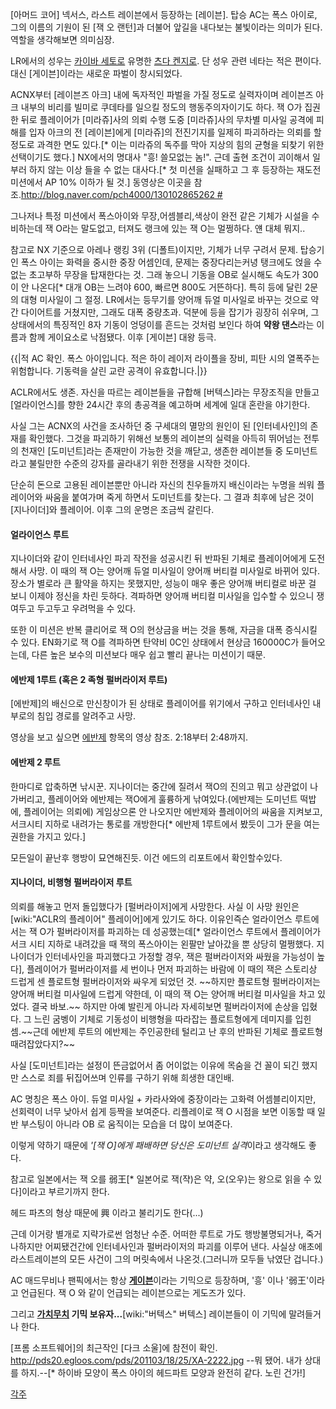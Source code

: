 [아머드 코어] 넥서스, 라스트 레이븐에서 등장하는 [레이븐]. 탑승 AC는 폭스 아이로, 그의 이름의 기원이 된 [잭 오 랜턴]과 더불어 앞길을 내다보는 불빛이라는 의미가 된다. 역할을 생각해보면 의미심장.


LR에서의 성우는 [[카이바 세토]]로 유명한 [[츠다 켄지로]]. 단 성우 관련 네타는 적은 편이다. 대신 [게이븐]이라는 새로운 파벌이 창시되었다.

ACNX부터 [레이븐즈 아크] 내에 독자적인 파벌을 가질 정도로 실력자이며 레이븐즈 아크 내부의 비리를 빌미로 쿠데타를 일으킬 정도의 행동주의자이기도 하다.
잭 O가 집권한 뒤로 플레이어가 [미라쥬]사의 의뢰 수행 도중 [미라쥬]사의 무차별 미사일 공격에 피해를 입자 아크의 전 [레이븐]에게 [미라쥬]의 전진기지를 일제히 파괴하라는 의뢰를 할 정도로 과격한 면도 있다.[* 이는 미라쥬의 독주를 막아 지상의 힘의 균형을 되찾기 위한 선택이기도 했다.]
NX에서의 명대사 "흥! 쓸모없는 놈!". 근데 출현 조건이 괴이해서 일부러 하지 않는 이상 들을 수 없는 대사다.[* 첫 미션을 실패하고 그 후 등장하는 재도전 미션에서 AP 10% 이하가 될 것.] 동영상은 이곳을 참조.[[http://blog.naver.com/pch4000/130102865262 #]]

그나저나 특정 미션에서 폭스아이와 무장,어셈블리,색상이 완전 같은 기체가 시설을 수비하는데 잭 O라는 말도없고, 터져도 랭크에 있는 잭 O는 멀쩡하다. 얜 대체 뭐지..

참고로 NX 기준으로 아레나 랭킹 3위 (디폴트)이지만, 기체가 너무 구려서 문제. 탑승기인 폭스 아이는 화력을 중시한 중장 어셈인데, 문제는 중장다리는커녕 탱크에도 얹을 수 없는 초고부하 무장을 탑재한다는 것. 그래 놓으니 기동을 OB로 실시해도 속도가 300이 안 나온다[* 대개 OB는 느려야 600, 빠르면 800도 거뜬하다]. 특히 등에 달린 2문의 대형 미사일이 그 절정. LR에서는 등무기를 양어깨 듀얼 미사일로 바꾸는 것으로 약간 다이어트를 거쳤지만, 그래도 대폭 중량초과.
덕분에 등을 잡기가 굉장히 쉬우며, 그 상태에서의 특징적인 8자 기동이 엉덩이를 흔드는 것처럼 보인다 하여 '''약왕 댄스'''라는 이름과 함께 게이요소로 낙점됐다. 이후 [게이븐] 대왕 등극.



{{|적 AC 확인. 폭스 아이입니다.
적은 하이 레이저 라이플을 장비, 피탄 시의 열폭주는 위험합니다.
기동력을 살린 교란 공격이 유효합니다.|}}

ACLR에서도 생존. 자신을 따르는 레이븐들을 규합해 [버텍스]라는 무장조직을 만들고 [얼라이언스]를 향한 24시간 후의 총공격을 예고하며 세계에 일대 혼란을 야기한다.

사실 그는 ACNX의 사건을 조사하던 중 구세대의 멸망의 원인이 된 [인터네사인]의 존재를 확인했다. 그것을 파괴하기 위해선 보통의 레이븐의 실력을 아득히 뛰어넘는 전투의 천재인 [도미넌트]라는 존재만이 가능한 것을 깨닫고, 생존한 레이븐들 중 도미넌트라고 불릴만한 수준의 강자를 골라내기 위한 전쟁을 시작한 것이다.

단순히 돈으로 고용된 레이븐뿐만 아니라 자신의 친우들까지 배신이라는 누명을 씌워 플레이어와 싸움을 붙여가며 죽게 하면서 도미넌트를 찾는다. 그 결과 최후에 남은 것이 [지나이더]와 플레이어. 이후 그의 운명은 조금씩 갈린다.

==== 얼라이언스 루트 ====
{{{#!html
<object width="480" height="385"><param name="movie" value="http://www.youtube.com/v/aQr8uX_T_tk?fs=1&amp;hl=en_US"></param><param name="allowFullScreen" value="true"></param><param name="allowscriptaccess" value="always"></param><embed src="http://www.youtube.com/v/aQr8uX_T_tk?fs=1&amp;hl=en_US" type="application/x-shockwave-flash" allowscriptaccess="always" allowfullscreen="true" width="480" height="385"></embed></object>
}}}
지나이더와 같이 인터네사인 파괴 작전을 성공시킨 뒤 반파된 기체로 플레이어에게 도전해서 사망. 
이 때의 잭 O는 양어깨 듀얼 미사일이 양어깨 버티컬 미사일로 바뀌어 있다. 장소가 별로라 큰 활약을 하지는 못했지만, 성능이 매우 좋은 양어깨 버티컬로 바꾼 걸 보니 이제야 정신을 차린 듯하다. 격파하면 양어깨 버티컬 미사일을 입수할 수 있으니 쟁여두고 두고두고 우려먹을 수 있다.

또한 이 미션은 반복 클리어로 잭 O의 현상금을 버는 것을 통해, 자금을 대폭 증식시킬 수 있다. EN화기로 잭 O를 격파하면 탄약비 0C인 상태에서 현상금 160000C가 들어오는데, 다른 높은 보수의 미션보다 매우 쉽고 빨리 끝나는 미션이기 때문.

==== 에반제 1루트 (혹은 2 족형 펄버라이저 루트) ====
[에반제]의 배신으로 만신창이가 된 상태로 플레이어를 위기에서 구하고 인터네사인 내부로의 침입 경로를 알려주고 사망.

영상을 보고 싶으면 [[에반제]] 항목의 영상 참조. 2:18부터 2:48까지.

==== 에반제 2 루트 ====

한마디로 압축하면 낚시꾼.
지나이더는 중간에 질려서 잭O의 진의고 뭐고 상관없이 나가버리고,
플레이어와 에반제는 잭O에게 훌륭하게 낚여있다.(에반제는 도미넌트 떡밥에, 플레이어는 의뢰에)
게임상으론 안 나오지만 에반제와 플레이어의 싸움을 지켜보고, 서크시티 지하로 내려가는 통로를 개방한다[* 에반제 1루트에서 봤듯이 그가 문을 여는 권한을 가지고 있다.]

모든일이 끝난후 행방이 묘연해진듯. 이건 에드의 리포트에서 확인할수있다.

==== 지나이더, 비행형 펄버라이저 루트 ====
의뢰를 해놓고 먼저 돌입했다가 [펄버라이저]에게 사망한다.
사실 이 사망 원인은 [wiki:"ACLR의 플레이어" 플레이어]에게 있기도 하다. 이유인즉슨 얼라이언스 루트에서는 잭 O가 펄버라이저를 파괴하는 데 성공했는데[* 얼라이언스 루트에서 플레이어가 서크 시티 지하로 내려갔을 때 잭의 폭스아이는 왼팔만 날아갔을 뿐 상당히 멀쩡했다. 지나이더가 인터네사인을 파괴했다고 가정할 경우, 잭은 펄버라이저와 싸웠을 가능성이 높다], 플레이어가 펄버라이저를 세 번이나 먼저 파괴하는 바람에 이 때의 잭은 스토리상 드럽게 센 플로트형 펄버라이저와 싸우게 되었던 것. ~~하지만 플로트형 펄버라이저는 양어깨 버티컬 미사일에 드럽게 약한데, 이 때의 잭 O는 양어깨 버티컬 미사일을 차고 있었다. 결국 바보.~~ 하지만 아예 발린게 아니라 자세히보면 펄버라이저에 손상을 입혔다. 그 느린 굼벵이 기체로 기동성이 비행형을 따라잡는 플로트형에게 데미지를 입힌셈.~~근데 에반제 루트의 에반제는 주인공한테 털리고 난 후의 반파된 기체로 플로트형 때려잡았다지?~~ 



사실 [도미넌트]라는 설정이 뜬금없어서 좀 어이없는 이유에 목숨을 건 꼴이 되긴 했지만 스스로 죄를 뒤집어쓰며 인류를 구하기 위해 희생한 대인배.





AC 명칭은 폭스 아이. 듀얼 미사일 + 카라사와에 중장이라는 고화력 어셈블리이지만, 선회력이 너무 낮아서 쉽게 등짝을 보여준다. 리플레이로 잭 O 시점을 보면 이동할 때 일반 부스팅이 아니라 OB 로 움직이는 모습을 더 많이 보여준다.

이렇게 약하기 때문에 '''[잭 O]에게 패배하면 당신은 도미넌트 실격''이라고 생각해도 좋다.

참고로 일본에서는 잭 오를 弱王[* 일본어로 잭(쟉)은 약, 오(오우)는 왕으로 읽을 수 있다]이라고 부르기까지 한다.

헤드 파츠의 형상 때문에 興 이라고 불리기도 한다(...)

근데 이거랑 별개로 지략가로썬 엄청난 수준.
어떠한 루트로 가도 행방불명되거나, 죽거나하지만 어찌됐건간에 인터네사인과 펄버라이저의 파괴를 이루어 낸다. 사실상 애초에 라스트레이븐의 모든 사건이 그의 머릿속에서 나온것.(그러니까 모두들 낚였단 겁니다.)

AC 매드무비나 팬픽에서는 항상 '''[[게이븐]]'''이라는 기믹으로 등장하며, '흥' 이나 '弱王'이라고 언급된다. 잭 O 와 같이 언급되는 레이븐으로는 게도즈가 있다.

그리고 '''[[가치무치]] 기믹 보유자... '''[wiki:"버텍스" 버텍스] 레이븐들이 이 기믹에 말려들거나 한다.



[프롬 소프트웨어]의 최근작인 [다크 소울]에 참전이 확인.
http://pds20.egloos.com/pds/201103/18/25/XA-2222.jpg
--뭐 됐어. 내가 상대를 하지.--[* 하이바 모양이 폭스 아이의 헤드파트 모양과 완전히 같다. 노린 건가!]



[[각주]]
